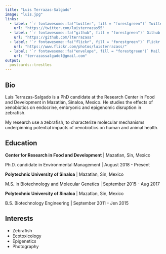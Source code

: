 ```yaml
---
title: "Luis Terrazas-Salgado"
image: "luis.jpg"
links:
  - label: '`r fontawesome::fa("twitter", fill = "forestgreen")` Twitter'
    url: "https://twitter.com/luisterrazas55"
  - label: '`r fontawesome::fa("github", fill = "forestgreen")` Github'
    url: "https://github.com/lterrazass"
  - label: '`r fontawesome::fa("flickr", fill = "forestgreen")` Flickr'
    url: "https://www.flickr.com/photos/luisterrazass/"
  - label: '`r fontawesome::fa("envelope", fill = "forestgreen")` Mail'
    url: "terrazassalgadol@gmail.com"
output:
  postcards::trestles
---
```

 
## Bio
  
Luis Terrazas-Salgado is a PhD candidate at the Research Center in Food and Development in Mazatlán, Sinaloa, Mexico. He studies the effects of xenobiotics on endocrine, embryonic and epigenomic disruption in zebrafish. 

My research use a zebrafish, to characterize molecular mechanisms underpinning potential impacts of xenobiotics on human and animal health.


## Education

**Center for Research in Food and Development** | Mazatlan, Sin, Mexico

Ph.D. candidate in Environmental Management | August 2018 - Present

**Polytechnic University of Sinaloa** | Mazatlan, Sin, Mexico

M.S. in Biotechnology and Molecular Genetics | September 2015 - Aug 2017

**Polytechnic University of Sinaloa** | Mazatlan, Sin, Mexico

B.S. Biotechnology Engineering | September 2011 - Jen 2015

## Interests

* Zebrafish
* Ecotoxicology
* Epigenetics
* Photography
